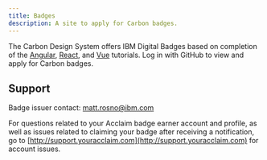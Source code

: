 ```yaml
---
title: Badges
description: A site to apply for Carbon badges.
---
```



<PageDescription>

The Carbon Design System offers IBM Digital Badges based on completion of the <a href="https://www.carbondesignsystem.com/tutorial/angular/overview">Angular</a>, <a href="https://www.carbondesignsystem.com/tutorial/react/overview">React</a>, and <a href="https://www.carbondesignsystem.com/tutorial/vue/overview">Vue</a> tutorials. Log in with GitHub to view and apply for Carbon badges.

</PageDescription>

<AnchorAuth />

<Pictogram />

<EmailsNotification />

<MyBadges />

<BadgeForm />

## Support

Badge issuer contact: matt.rosno@ibm.com

For questions related to your Acclaim badge earner account and profile, as well
as issues related to claiming your badge after receiving a notification, go to
[http://support.youracclaim.com](http://support.youracclaim.com) for account
issues.
